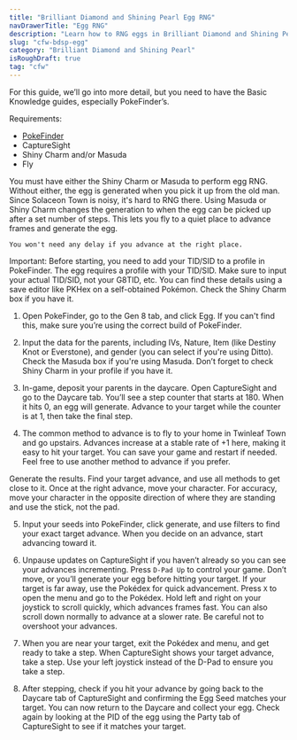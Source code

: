 ```yaml
---
title: "Brilliant Diamond and Shining Pearl Egg RNG"
navDrawerTitle: "Egg RNG"
description: "Learn how to RNG eggs in Brilliant Diamond and Shining Pearl on a CFW Switch for shiny perfect Pokemon."
slug: "cfw-bdsp-egg"
category: "Brilliant Diamond and Shining Pearl"
isRoughDraft: true
tag: "cfw"
---
```


For this guide, we’ll go into more detail, but you need to have the Basic Knowledge guides, especially PokeFinder’s.

Requirements:

- [PokeFinder](/pokefinder)
- CaptureSight
- Shiny Charm and/or Masuda
- Fly

You must have either the Shiny Charm or Masuda to perform egg RNG. Without either, the egg is generated when you pick it up from the old man. Since Solaceon Town is noisy, it's hard to RNG there. Using Masuda or Shiny Charm changes the generation to when the egg can be picked up after a set number of steps. This lets you fly to a quiet place to advance frames and generate the egg.

```
You won't need any delay if you advance at the right place.
```

Important: Before starting, you need to add your TID/SID to a profile in PokeFinder. The egg requires a profile with your TID/SID. Make sure to input your actual TID/SID, not your G8TID, etc. You can find these details using a save editor like PKHex on a self-obtained Pokémon. Check the Shiny Charm box if you have it.

1. Open PokeFinder, go to the Gen 8 tab, and click Egg. If you can't find this, make sure you’re using the correct build of PokeFinder.

2. Input the data for the parents, including IVs, Nature, Item (like Destiny Knot or Everstone), and gender (you can select if you're using Ditto). Check the Masuda box if you're using Masuda. Don’t forget to check Shiny Charm in your profile if you have it.

3. In-game, deposit your parents in the daycare. Open CaptureSight and go to the Daycare tab. You’ll see a step counter that starts at 180. When it hits 0, an egg will generate. Advance to your target while the counter is at 1, then take the final step.

4. The common method to advance is to fly to your home in Twinleaf Town and go upstairs. Advances increase at a stable rate of +1 here, making it easy to hit your target. You can save your game and restart if needed. Feel free to use another method to advance if you prefer.

Generate the results. Find your target advance, and use all methods to get close to it. Once at the right advance, move your character. For accuracy, move your character in the opposite direction of where they are standing and use the stick, not the pad.

5. Input your seeds into PokeFinder, click generate, and use filters to find your exact target advance. When you decide on an advance, start advancing toward it.

6. Unpause updates on CaptureSight if you haven’t already so you can see your advances incrementing. Press `D-Pad Up` to control your game. Don’t move, or you’ll generate your egg before hitting your target. If your target is far away, use the Pokédex for quick advancement. Press `X` to open the menu and go to the Pokédex. Hold left and right on your joystick to scroll quickly, which advances frames fast. You can also scroll down normally to advance at a slower rate. Be careful not to overshoot your advances.

7. When you are near your target, exit the Pokédex and menu, and get ready to take a step. When CaptureSight shows your target advance, take a step. Use your left joystick instead of the D-Pad to ensure you take a step.

8. After stepping, check if you hit your advance by going back to the Daycare tab of CaptureSight and confirming the Egg Seed matches your target. You can now return to the Daycare and collect your egg. Check again by looking at the PID of the egg using the Party tab of CaptureSight to see if it matches your target.
